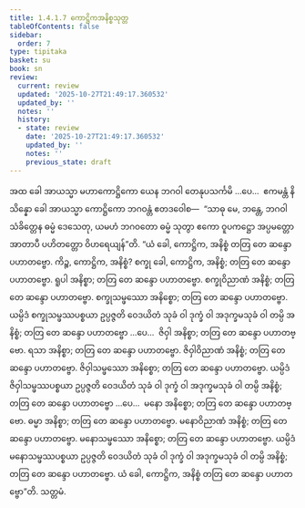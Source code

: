 ```yaml
---
title: 1.4.1.7 ကောဋ္ဌိကအနိစ္စသုတ္တ
tableOfContents: false
sidebar:
  order: 7
type: tipitaka
basket: su
book: sn
review:
  current: review
  updated: '2025-10-27T21:49:17.360532'
  updated_by: ''
  notes: ''
  history:
  - state: review
    date: '2025-10-27T21:49:17.360532'
    updated_by: ''
    notes: ''
    previous_state: draft
---
```



<ReviewStatus review={frontmatter.review} showDetails={true} />

<HypothesisAnnotation frontmatter={frontmatter} />

<DynamicBreadcrumb />

<Division number="162" book="sn" e="ch" v="18" p="303">

<Paragraph number="873" book="sn">
အထ ခေါ အာယသ္မာ မဟာကောဋ္ဌိကော ယေန ဘဂဝါ တေနုပသင်္ကမိ …ပေ…  ဧကမန္တံ နိသိန္နော ခေါ အာယသ္မာ ကောဋ္ဌိကော ဘဂဝန္တံ ဧတဒဝေါစ—  “သာဓု မေ, ဘန္တေ, ဘဂဝါ သံခိတ္တေန ဓမ္မံ ဒေသေတု, ယမဟံ ဘဂဝတော ဓမ္မံ သုတွာ ဧကော ဝူပကဋ္ဌော အပ္ပမတ္တော အာတာပီ ပဟိတတ္တော ဝိဟရေယျန်”တိ.
</Paragraph>

<Paragraph number="874" book="sn">
“ယံ ခေါ, ကောဋ္ဌိက, အနိစ္စံ တတြ တေ ဆန္ဒော ပဟာတဗ္ဗော. ကိဉ္စ, ကောဋ္ဌိက, အနိစ္စံ? စက္ခု ခေါ, ကောဋ္ဌိက, အနိစ္စံ; တတြ တေ ဆန္ဒော ပဟာတဗ္ဗော. ရူပါ အနိစ္စာ; တတြ တေ ဆန္ဒော ပဟာတဗ္ဗော. စက္ခုဝိညာဏံ အနိစ္စံ; တတြ တေ ဆန္ဒော ပဟာတဗ္ဗော. စက္ခုသမ္ဖဿော အနိစ္စော; တတြ တေ ဆန္ဒော ပဟာတဗ္ဗော. ယမ္ပိဒံ စက္ခုသမ္ဖဿပစ္စယာ ဥပ္ပဇ္ဇတိ ဝေဒယိတံ သုခံ ဝါ ဒုက္ခံ ဝါ အဒုက္ခမသုခံ ဝါ တမ္ပိ အနိစ္စံ; တတြ တေ ဆန္ဒော ပဟာတဗ္ဗော …ပေ…  ဇိဝှါ အနိစ္စာ; တတြ တေ ဆန္ဒော ပဟာတဗ္ဗော. ရသာ အနိစ္စာ; တတြ တေ ဆန္ဒော ပဟာတဗ္ဗော. ဇိဝှါဝိညာဏံ အနိစ္စံ; တတြ တေ ဆန္ဒော ပဟာတဗ္ဗော. ဇိဝှါသမ္ဖဿော အနိစ္စော; တတြ တေ ဆန္ဒော ပဟာတဗ္ဗော. ယမ္ပိဒံ ဇိဝှါသမ္ဖဿပစ္စယာ ဥပ္ပဇ္ဇတိ ဝေဒယိတံ သုခံ ဝါ ဒုက္ခံ ဝါ အဒုက္ခမသုခံ ဝါ တမ္ပိ အနိစ္စံ; တတြ တေ ဆန္ဒော ပဟာတဗ္ဗော …ပေ…  မနော အနိစ္စော; တတြ တေ ဆန္ဒော ပဟာတဗ္ဗော. ဓမ္မာ အနိစ္စာ; တတြ တေ ဆန္ဒော ပဟာတဗ္ဗော. မနောဝိညာဏံ အနိစ္စံ; တတြ တေ ဆန္ဒော ပဟာတဗ္ဗော. မနောသမ္ဖဿော အနိစ္စော; တတြ တေ ဆန္ဒော ပဟာတဗ္ဗော. ယမ္ပိဒံ မနောသမ္ဖဿပစ္စယာ ဥပ္ပဇ္ဇတိ ဝေဒယိတံ သုခံ ဝါ ဒုက္ခံ ဝါ အဒုက္ခမသုခံ ဝါ တမ္ပိ အနိစ္စံ; တတြ တေ ဆန္ဒော ပဟာတဗ္ဗော. ယံ ခေါ, ကောဋ္ဌိက, အနိစ္စံ တတြ တေ ဆန္ဒော ပဟာတဗ္ဗော”တိ.

</Paragraph>
</Division>

<Paragraph number="875" type="center" book="sn">
သတ္တမံ.
</Paragraph>